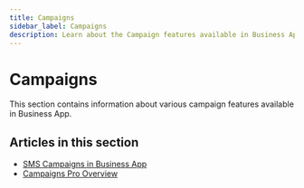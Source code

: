 ```yaml
---
title: Campaigns
sidebar_label: Campaigns
description: Learn about the Campaign features available in Business App
---
```


# Campaigns

This section contains information about various campaign features available in Business App.

## Articles in this section

- [SMS Campaigns in Business App](./sms-campaigns.mdx)
- [Campaigns Pro Overview](./campaigns-pro-overview.mdx)